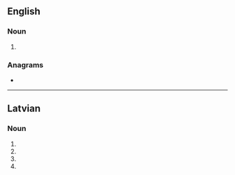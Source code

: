 {{also|lodēs|lödes}}
==English==

===Noun===
{{head|en|noun form}}

# {{plural of|lode|lang=en}}

===Anagrams===
* {{anagrams|en|a=delos|Delos|Deols|Ledos|OLEDs|doles|dosel|losed|soled}}

----

==Latvian==

===Noun===
{{head|lv|noun form|g=f}}

# {{lv-inflection of|lode|gen|s}}
# {{lv-inflection of|lode|nom|p}}
# {{lv-inflection of|lode|voc|p}}
# {{lv-inflection of|lode|acc|p}}